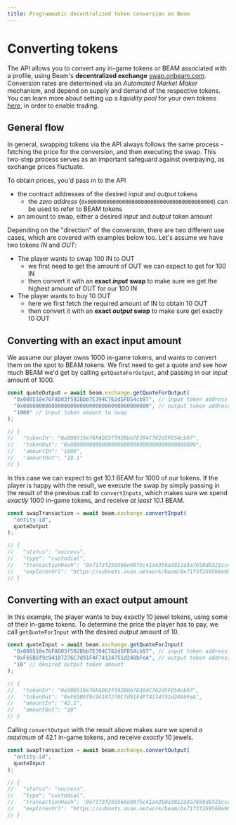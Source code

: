 ```yaml
---
title: Programmatic decentralized token conversion on Beam
---
```


# Converting tokens

The API allows you to convert any in-game tokens or BEAM associated with a profile, using Beam's **decentralized exchange** [swap.onbeam.com](https://swap.onbeam.com).
Conversion rates are determined via an _Automated Market Maker_ mechanism, and depend on supply and demand of the respective tokens.
You can learn more about setting up a _liquidity pool_ for your own tokens [here](https://docs.onbeam.com/chain/beam-ecosystem/amm#how-do-i-provide-liquidity), in order to enable trading.

## General flow

In general, swapping tokens via the API always follows the same process - fetching the price for the conversion, and then executing the swap.
This two-step process serves as an important safeguard against overpaying, as exchange prices fluctuate.

To obtain prices, you'd pass in to the API

- the contract addresses of the desired _input_ and _output_ tokens
  - the _zero address_ (`0x0000000000000000000000000000000000000000`) can be used to refer to BEAM tokens
- an amount to swap, either a desired _input_ and _output_ token amount

Depending on the "direction" of the conversion, there are two different use cases, which are covered with examples below too.
Let's assume we have two tokens _IN_ and _OUT_:

- The player wants to swap 100 IN to OUT
  - we first need to get the amount of OUT we can expect to get for 100 IN
  - then convert it with an **exact _input_ swap** to make sure we get the highest amount of OUT for our 100 IN
- The player wants to buy 10 OUT
  - here we first fetch the required amount of IN to obtain 10 OUT
  - then convert it with an **exact _output_ swap** to make sure get exactly 10 OUT

## Converting with an exact input amount

We assume our player owns 1000 in-game tokens, and wants to convert them on the spot to BEAM tokens.
We first need to get a quote and see how much BEAM we'd get by calling `getQuoteForOutput`, and passing in our _input_ amount of 1000.

```typescript
const quoteOutput = await beam.exchange.getQuoteForOutput(
  "0x008518e76FAD03f592Bbb7E394C762d5FD54cb97", // input token address
  "0x0000000000000000000000000000000000000000", // output token address, 0x0... refers to native BEAM (gas token)
  "1000" // input token amount to swap
);

// {
//   "tokenIn": "0x008518e76FAD03f592Bbb7E394C762d5FD54cb97",
//   "tokenOut": "0x0000000000000000000000000000000000000000",
//   "amountIn": "1000",
//   "amountOut": "10.1"
// }
```

In this case we can expect to get 10.1 BEAM for 1000 of our tokens.
If the player is happy with the result, we execute the swap by simply passing in the result of the previous
call to `convertInputs`, which makes sure we spend _exactly_ 1000 in-game tokens, and receive _at least_ 10.1 BEAM.

```typescript
const swapTransaction = await beam.exchange.convertInput(
  "entity-id",
  quoteOutput
);

// {
//   "status": "success",
//   "type": "custodial",
//   "transactionHash": '0x71f3f259568e9875c41a4350a3912a3a7650d9321ccd1d57641241128b4e504f',
//   "explorerUrl": "https://subnets.avax.network/beam/0x71f3f259568e9875c41a4350a3912a3a7650d9321ccd1d57641241128b4e504f"
// }
```

## Converting with an exact output amount

In this example, the player wants to buy exactly 10 jewel tokens, using some of their in-game tokens.
To determine the price the player has to pay, we call `getQuoteForInput` with the desired _output_ amount of 10.

```typescript
const quoteInput = await beam.exchange.getQuoteForInput(
  "0x008518e76FAD03f592Bbb7E394C762d5FD54cb97", // input token address
  "0xF65B6f9c94187276C7d91F4F74134751d248bFeA", // output token address, "jewel token"
  "10" // desired output token amount
);

// {
//   "tokenIn": "0x008518e76FAD03f592Bbb7E394C762d5FD54cb97",
//   "tokenOut": "0xF65B6f9c94187276C7d91F4F74134751d248bFeA",
//   "amountIn": "42.1",
//   "amountOut": "10"
// }
```

Calling `convertOutput` with the result above makes sure we spend _a maximum_ of 42.1 in-game tokens, and receive _exactly_ 10 jewels.

```typescript
const swapTransaction = await beam.exchange.convertOutput(
  "entity-id",
  quoteInput
);

// {
//   "status": "success",
//   "type": "custodial",
//   "transactionHash": '0x71f3f259568e9875c41a4350a3912a3a7650d9321ccd1d57641241128b4e504f',
//   "explorerUrl": "https://subnets.avax.network/beam/0x71f3f259568e9875c41a4350a3912a3a7650d9321ccd1d57641241128b4e504f"
// }
```
